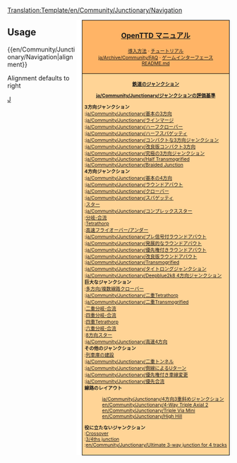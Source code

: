 <noinclude>[[Translation:Template/en/Community/Junctionary/Navigation]]</noinclude><div style="float:right; padding-left:12px; background:#ffffff;">
<div style="border:1px solid #000000; background:#ffb466; padding:5px; -moz-border-radius-topleft:5px; -moz-border-radius-topright:5px; font-size: 12pt;">
<center><strong><font size="3">[[ja/Manual/Main Page|OpenTTD マニュアル]]</font></strong></center>
<div style="font-size: 8pt; text-align: center;">
[[ja/Manual/Installation|導入方法]] &middot; 
[[ja/Manual/Tutorial/Main Page|チュートリアル]]<br />
[[ja/Archive/Community/FAQ]] &middot; 
[[ja/Manual/Game interface|ゲームインターフェース]]<br />
[https://github.com/OpenTTD/OpenTTD/blob/master/README.md README.md]
</div>
</div>
<div style="border:1px solid black; border-top-width: 0px; background:#ffd496; padding:5px; -moz-border-radius-bottomleft:5px; -moz-border-radius-bottomright:8px; font-size: 8pt;">

<center>'''[[ja/Community/Junctionary/Main Page|鉄道のジャンクション]]'''</center>
<center>'''[[ja/Community/Junctionary/ジャンクションの評価基準]]'''</center>

'''3方向ジャンクション'''<br>
:[[ja/Community/Junctionary/基本の3方向]]<br>
:[[ja/Community/Junctionary/ラインマージ]]<br>
:[[ja/Community/Junctionary/ハーフクローバー]]<br>
:[[ja/Community/Junctionary/ハーフスパゲッティ]]<br>
:[[ja/Community/Junctionary/コンパクトな3方向ジャンクション]]<br>
:[[ja/Community/Junctionary/改良版コンパクト3方向]]<br>
:[[ja/Community/Junctionary/究極の3方向ジャンクション]]<br>
:[[ja/Community/Junctionary/Half Transmogrified]]<br>
:[[ja/Community/Junctionary/Braided Junction]]<br>

'''4方向ジャンクション'''<br>
:[[ja/Community/Junctionary/基本の4方向]]<br>
:[[ja/Community/Junctionary/ラウンドアバウト]]<br>
:[[ja/Community/Junctionary/クローバー]]<br>
:[[ja/Community/Junctionary/スパゲッティ]]<br>
:[[ja/Community/Junctionary/スタージャンクション|スター]]<br>
:[[ja/Community/Junctionary/コンプレックススター]]<br>
:[[ja/Community/Junctionary/分岐-合流ジャンクション|分岐-合流]]<br>
:[[ja/Community/Junctionary/Tetrathorp-Junction|Tetrathorp]]<br>
:[[ja/Community/Junctionary/高速フライオーバーアンダー|高速フライオーバー/アンダー]]<br>
:[[ja/Community/Junctionary/プレ信号付ラウンドアバウト]]<br>
:[[ja/Community/Junctionary/発展的なラウンドアバウト]]<br>
:[[ja/Community/Junctionary/優先権付きラウンドアバウト]]<br>
:[[ja/Community/Junctionary/改良版ラウンドアバウト]]<br>
:[[ja/Community/Junctionary/Transmogrified]]<br>
:[[ja/Community/Junctionary/タイトロングジャンクション]]<br>
:[[ja/Community/Junctionary/Deepblue2k8 4方向ジャンクション]]<br>

'''巨大なジャンクション'''<br>
:[[ja/Community/Junctionary/二重クローバー|多方向/複数線路クローバー]]<br>
:[[ja/Community/Junctionary/二重Tetrathorp]]<br>
:[[ja/Community/Junctionary/二重Transmogrified]]<br>
:[[ja/Community/Junctionary/二重分岐-合流ジャンクション|二重分岐-合流]]<br>
:[[ja/Community/Junctionary/四重分岐-合流ジャンクション|四重分岐-合流]]<br>
:[[ja/Community/Junctionary/四重Tetrathorpジャンクション|四重Tetrathorp]]<br>
:[[ja/Community/Junctionary/六重分岐-合流ジャンクション|六重分岐-合流]]<br>
:[[ja/Community/Junctionary/8方向スタージャンクション|8方向スター]]<br>
:[[ja/Community/Junctionary/高速4方向]]<br>

'''その他のジャンクション'''<br>
:[[ja/Manual/Building depots|列車庫の建設]]<br>
:[[ja/Community/Junctionary/二重トンネル]]<br>
:[[ja/Community/Junctionary/側線によるUターン]]<br>
:[[ja/Community/Junctionary/優先権付き車線変更]]<br>
:[[ja/Community/Junctionary/優先合流]]<br>

'''線路のレイアウト'''
:[[ja/Community/Junctionary/4方向3重斜めジャンクション]]<br>
:[[en/Community/Junctionary/4-Way Triple Axial 2]]<br>
:[[en/Community/Junctionary/Triple Via Mini]]<br>
:[[en/Community/Junctionary/High Hill]]<br>

'''役に立たないジャンクション'''<br>
:[[en/Community/Junctionary/Crossover-Junction|Crossover]]<br>
:[[en/Community/Junctionary/3∕4ths junction|3/4ths junction]]<br>
:[[en/Community/Junctionary/Ultimate 3-way junction for 4 tracks]]<br>

</div>
</div>
<noinclude>


==Usage==
<nowiki>{{en/Community/Junctionary/Navigation|alignment}}</nowiki>

Alignment defaults to right
[[Category:en/Navigation|J]]
</noinclude>
